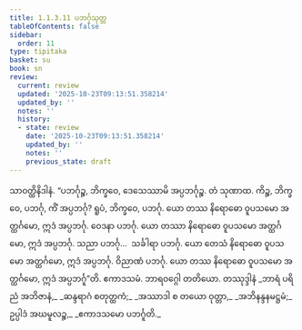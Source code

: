 ```yaml
---
title: 1.1.3.11 ပဘင်္ဂုသုတ္တ
tableOfContents: false
sidebar:
  order: 11
type: tipitaka
basket: su
book: sn
review:
  current: review
  updated: '2025-10-23T09:13:51.358214'
  updated_by: ''
  notes: ''
  history:
  - state: review
    date: '2025-10-23T09:13:51.358214'
    updated_by: ''
    notes: ''
    previous_state: draft
---
```



<ReviewStatus review={frontmatter.review} showDetails={true} />

<HypothesisAnnotation frontmatter={frontmatter} />

<DynamicBreadcrumb />

<Division number="32" book="sn" e="ch" v="18" p="284">

<Paragraph number="149" book="sn">
သာဝတ္ထိနိဒါနံ. “ပဘင်္ဂုဉ္စ, ဘိက္ခဝေ, ဒေသေဿာမိ အပ္ပဘင်္ဂုဉ္စ. တံ သုဏာထ. ကိဉ္စ, ဘိက္ခဝေ, ပဘင်္ဂု, ကိံ အပ္ပဘင်္ဂု? ရူပံ, ဘိက္ခဝေ, ပဘင်္ဂု. ယော တဿ နိရောဓော ဝူပသမော အတ္ထင်္ဂမော, ဣဒံ အပ္ပဘင်္ဂု. ဝေဒနာ ပဘင်္ဂု. ယော တဿာ နိရောဓော ဝူပသမော အတ္ထင်္ဂမော, ဣဒံ အပ္ပဘင်္ဂု. သညာ ပဘင်္ဂု…  သင်္ခါရာ ပဘင်္ဂု. ယော တေသံ နိရောဓော ဝူပသမော အတ္ထင်္ဂမော, ဣဒံ အပ္ပဘင်္ဂု. ဝိညာဏံ ပဘင်္ဂု. ယော တဿ နိရောဓော ဝူပသမော အတ္ထင်္ဂမော, ဣဒံ အပ္ပဘင်္ဂူ”တိ.

</Paragraph>
</Division>

<Paragraph number="150" type="center" book="sn">
ဧကာဒသမံ.



</Paragraph>

<Paragraph number="151" type="center" book="sn">
ဘာရဝဂ္ဂေါ တတိယော.



</Paragraph>

<Paragraph number="152" type="center" book="sn">
တဿုဒ္ဒါနံ


</Paragraph>

<Paragraph number="153" type="verses" book="sn">
_ဘာရံ ပရိညံ အဘိဇာနံ,_  
_ဆန္ဒရာဂံ စတုတ္ထကံ;_  
_အဿာဒါ စ တယော ဝုတ္တာ,_  
_အဘိနန္ဒနမဋ္ဌမံ;_  
ဥပ္ပါဒံ အဃမူလဉ္စ,_  
_ဧကာဒသမော ပဘင်္ဂူတိ._
</Paragraph>